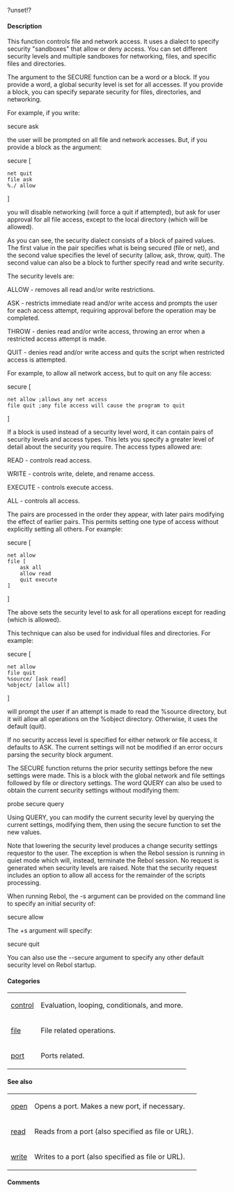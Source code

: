 ?unset!?

==== Description ==== 

This function controls file and network access. It uses a dialect to specify security "sandboxes" that allow or deny access. You can set different security levels and multiple sandboxes for networking, files, and specific files and directories.

The argument to the SECURE function can be a word or a block. If you provide a word, a global security level is set for all accesses. If you provide a block, you can specify separate security for files, directories, and networking.

For example, if you write:


secure ask

the user will be prompted on all file and network accesses. But, if you provide a block as the argument:


secure [

<pre>
net quit
file ask
%./ allow
</pre>

]

you will disable networking (will force a quit if attempted), but ask for user approval for all file access, except to the local directory (which will be allowed).

As you can see, the security dialect consists of a block of paired values. The first value in the pair specifies what is being secured (file or net), and the second value specifies the level of security (allow, ask, throw, quit). The second value can also be a block to further specify read and write security.

The security levels are:

ALLOW - removes all read and/or write restrictions.

ASK - restricts immediate read and/or write access and prompts the user for each access attempt, requiring approval before the operation may be completed.

THROW - denies read and/or write access, throwing an error when a restricted access attempt is made.

QUIT - denies read and/or write access and quits the script when restricted access is attempted.

For example, to allow all network access, but to quit on any file access:


secure [

<pre>
net allow ;allows any net access
file quit ;any file access will cause the program to quit
</pre>

]

If a block is used instead of a security level word, it can contain pairs of security levels and access types. This lets you specify a greater level of detail about the security you require. The access types allowed are:

READ - controls read access.

WRITE - controls write, delete, and rename access.

EXECUTE - controls execute access.

ALL - controls all access.

The pairs are processed in the order they appear, with later pairs modifying the effect of earlier pairs. This permits setting one type of access without explicitly setting all others. For example:


secure [

<pre>
net allow
file [
    ask all
    allow read
    quit execute
]
</pre>

]

The above sets the security level to ask for all operations except for reading (which is allowed).

This technique can also be used for individual files and directories. For example:


secure [

<pre>
net allow
file quit
%source/ [ask read]
%object/ [allow all]
</pre>

]

will prompt the user if an attempt is made to read the %source directory, but it will allow all operations on the %object directory. Otherwise, it uses the default (quit).

If no security access level is specified for either network or file access, it defaults to ASK. The current settings will not be modified if an error occurs parsing the security block argument.

The SECURE function returns the prior security settings before the new settings were made. This is a block with the global network and file settings followed by file or directory settings. The word QUERY can also be used to obtain the current security settings without modifying them:


probe secure query

Using QUERY, you can modify the current security level by querying the current settings, modifying them, then using the secure function to set the new values.

Note that lowering the security level produces a change security settings requestor to the user. The exception is when the Rebol session is running in quiet mode which will, instead, terminate the Rebol session. No request is generated when security levels are raised. Note that the security request includes an option to allow all access for the remainder of the scripts processing.

When running Rebol, the -s argument can be provided on the command line to specify an initial security of:


secure allow

The +s argument will specify:


secure quit

You can also use the --secure argument to specify any other default security level on Rebol startup.


==== Categories ==== 

{|
| [[Categories control|control]] 
| Evaluation, looping, conditionals, and more. 
|- 
| [[Categories file|file]] 
| File related operations. 
|- 
| [[Categories port|port]] 
| Ports related. 
|}

==== See also ==== 

{|
| [[Words open|open]] 
| Opens a port. Makes a new port, if necessary. 
|- 
| [[Words read|read]] 
| Reads from a port (also specified as file or URL). 
|- 
| [[Words write|write]] 
| Writes to a port (also specified as file or URL). 
|}

==== Comments ==== 

<blockquote>
{|
|}</blockquote>